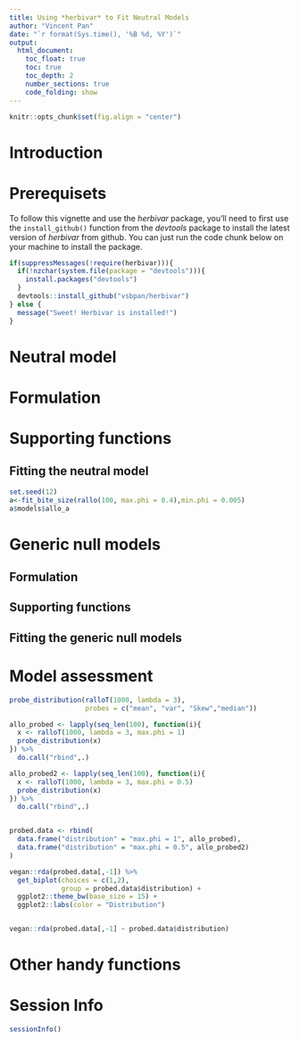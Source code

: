 ---
title: Using *herbivar* to Fit Neutral Models
author: "Vincent Pan"
date: "`r format(Sys.time(), '%B %d, %Y')`"
output: 
  html_document:
    toc_float: true
    toc: true 
    toc_depth: 2 
    number_sections: true 
    code_folding: show
---

```{r, include = FALSE}
knitr::opts_chunk$set(fig.align = "center")
```


# Introduction


# Prerequisets 

To follow this vignette and use the *herbivar* package, you'll need to first use the `install_github()` function from the *devtools* package to install the latest version of *herbivar* from github. You can just run the code chunk below on your machine to install the package. 

```{r}
if(suppressMessages(!require(herbivar))){
  if(!nzchar(system.file(package = "devtools"))){
    install.packages("devtools")
  }
  devtools::install_github("vsbpan/herbivar")
} else {
  message("Sweet! Herbivar is installed!")
}

```

# Neutral model

# Formulation

# Supporting functions

## Fitting the neutral model
```{r}
set.seed(12)
a<-fit_bite_size(rallo(100, max.phi = 0.4),min.phi = 0.005)
a$models$allo_a

```


# Generic null models
## Formulation

## Supporting functions

## Fitting the generic null models


# Model assessment 

```{r}

probe_distribution(ralloT(1000, lambda = 3), 
                   probes = c("mean", "var", "Skew","median"))

```


```{r}
allo_probed <- lapply(seq_len(100), function(i){
  x <- ralloT(1000, lambda = 3, max.phi = 1)
  probe_distribution(x)
}) %>%
  do.call("rbind",.)

allo_probed2 <- lapply(seq_len(100), function(i){
  x <- ralloT(1000, lambda = 3, max.phi = 0.5)
  probe_distribution(x)
}) %>%
  do.call("rbind",.)


probed.data <- rbind(
  data.frame("distribution" = "max.phi = 1", allo_probed),
  data.frame("distribution" = "max.phi = 0.5", allo_probed2)
)

vegan::rda(probed.data[,-1]) %>%
  get_biplot(choices = c(1,2), 
             group = probed.data$distribution) + 
  ggplot2::theme_bw(base_size = 15) + 
  ggplot2::labs(color = "Distribution")


vegan::rda(probed.data[,-1] ~ probed.data$distribution)
```



# Other handy functions


# Session Info

```{r}
sessionInfo()
```


















